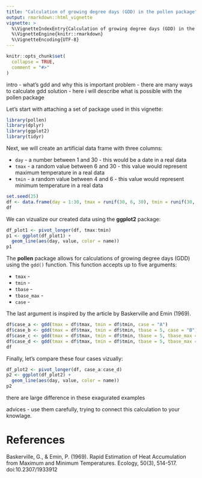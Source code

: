 ```yaml
---
title: "Calculation of growing degree days (GDD) in the pollen package"
output: rmarkdown::html_vignette
vignette: >
  %\VignetteIndexEntry{Calculation of growing degree days (GDD) in the pollen package}
  %\VignetteEngine{knitr::rmarkdown}
  %\VignetteEncoding{UTF-8}
---
```


```r
knitr::opts_chunk$set(
  collapse = TRUE,
  comment = "#>"
)
```

intro - what's gdd and why this is important
problem - there are many ways to calculate gdd
solution - here i will describe what is possible with the pollen package

Let's start with attaching a set of package used in this vignette:

```r
library(pollen)
library(dplyr)
library(ggplot2)
library(tidyr)
```

Next, we will create an artificial data frame with three columns:

- `day` - a number between 1 and 30 - this would be a date in a real data
- `tmax` - a random value between 6 and 30 - this value would represent maximum temperature in a real data
- `tmin` - a random value between 4 and 6 - this value would represent minimum temperature in a real data

```r
set.seed(25)
df <- data.frame(day = 1:30, tmax = runif(30, 6, 30), tmin = runif(30, 4, 6))
df
```

We can vizualize our created data using the **ggplot2** package:

```r
df_plot1 <- pivot_longer(df, tmax:tmin)
p1 <- ggplot(df_plot1) +
  geom_line(aes(day, value, color = name))
p1
```

The **pollen** package allows for calculations of growing degree days (GDD) using the `gdd()` function. 
This function accepts up to five arguments:

- `tmax` - 
- `tmin` - 
- `tbase` - 
- `tbase_max` - 
- `case` - 

The last argument is inspired by the article by Baskerville and Emin (1969).


```r
df$case_a <- gdd(tmax = df$tmax, tmin = df$tmin, case = "A")
df$case_b <- gdd(tmax = df$tmax, tmin = df$tmin, tbase = 5, case = "B")
df$case_c <- gdd(tmax = df$tmax, tmin = df$tmin, tbase = 5, tbase_max = 20, case = "C")
df$case_d <- gdd(tmax = df$tmax, tmin = df$tmin, tbase = 5, tbase_max = 20, case = "D")
df
```

Finally, let's compare these four cases vizually:

```r
df_plot2 <- pivot_longer(df, case_a:case_d)
p2 <- ggplot(df_plot2) +
  geom_line(aes(day, value, color = name))
p2
```

there are large difference in these exagurated examples

advices - use them carefully, trying to connect this calculation to your knowlage.

# References

Baskerville, G., & Emin, P. (1969). Rapid Estimation of Heat Accumulation from Maximum and Minimum Temperatures. Ecology, 50(3), 514-517. doi:10.2307/1933912
